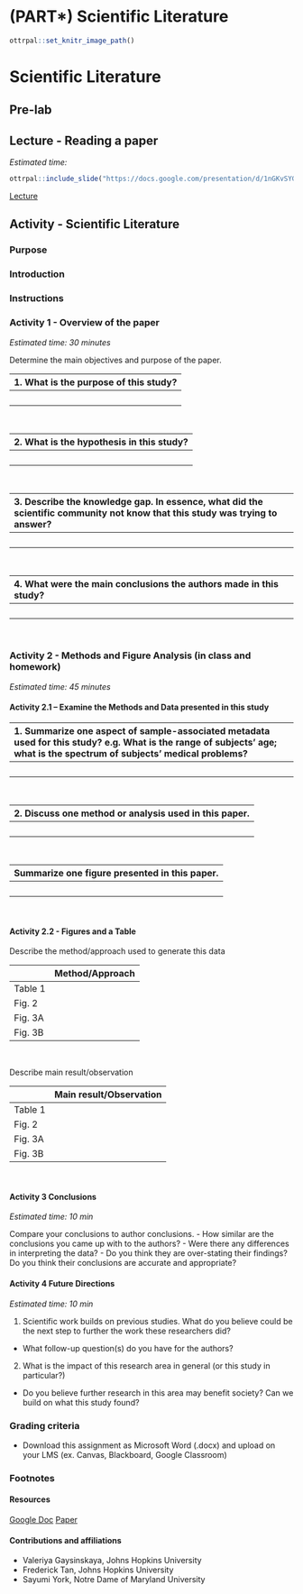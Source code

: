 
# (PART\*) Scientific Literature {-}

<!-- Set up code of OTTR Book-->

```r
ottrpal::set_knitr_image_path()
```

# Scientific Literature

## Pre-lab

## Lecture - Reading a paper

*Estimated time: *

```r

ottrpal::include_slide("https://docs.google.com/presentation/d/1nGKvSYGHJu0JZLMWZiFu_iGLIC16IKlnWsVyNyjdyek/edit#slide=id.g35f391192_00")

```

[Lecture](https://docs.google.com/presentation/d/1uuuAbg_rcfCVohaVrrxfUfszwTDqigzg34qEWfTNeR0/edit#slide=id.g35f391192_00)


## Activity - Scientific Literature

### Purpose

### Introduction

### Instructions

### Activity 1 - Overview of the paper

*Estimated time: 30 minutes*

Determine the main objectives and purpose of the paper. 

|1. What is the purpose of this study?  |
|:--|
| <br> |
<br>

|2. What is the hypothesis in this study?  |
|:--|
| <br> |
<br>

|3. Describe the knowledge gap. In essence, what did the scientific community not know that this study was trying to answer?|
|:--|
| <br> |
<br>

|4. What were the main conclusions the authors made in this study?|
|:--|
| <br> |
<br>

### Activity 2 - Methods and Figure Analysis (in class and homework)

*Estimated time: 45 minutes*

#### Activity 2.1 – Examine the Methods and Data presented in this study

|1. Summarize one aspect of sample-associated metadata used for this study? e.g. What is the range of subjects’ age; what is the spectrum of subjects’ medical problems?|
|:--|
| <br> |
<br>

|2. Discuss one method or analysis used in this paper.|
|:--|
| <br> |
<br>

|Summarize one figure presented in this paper.|
|:--|
| <br> |
<br>

#### Activity 2.2 - Figures and a Table


Describe the method/approach used to generate this data

|                  |Method/Approach|
|:-----------------|----:|
|Table 1          || 
|Fig. 2     ||
|Fig. 3A       | | 
|Fig. 3B   | |
<br>

Describe main result/observation 

|                  |Main result/Observation|
|:-------|----:|
|Table 1          || 
|Fig. 2     ||
|Fig. 3A       | | 
|Fig. 3B   | |
<br>

#### Activity 3 Conclusions

*Estimated time: 10 min* 

Compare your conclusions to author conclusions. 
- How similar are the conclusions you came up with to the authors? 
- Were there any differences in interpreting the data? 
- Do you think they are over-stating their findings? Do you think their conclusions are accurate and appropriate?

#### Activity 4 Future Directions

*Estimated time: 10 min* 

1. Scientific work builds on previous studies. What do you believe could be the next step to further the work these researchers did?
- What follow-up question(s) do you have for the authors?


2. What is the impact of this research area in general (or this study in particular?)
- Do you believe further research in this area may benefit society? Can we build on what this study found?


### Grading criteria

- Download this assignment as Microsoft Word (.docx) and upload on your LMS (ex. Canvas, Blackboard, Google Classroom)

### Footnotes

#### Resources

[Google Doc](https://docs.google.com/document/d/1Mg9DGVk0EsSfYwl8VsRHb-_QdtZqiBmhWvbhUWkQERc/edit?usp=sharing)
[Paper](https://drive.google.com/file/d/1_0Q8Wqvj2AGLAvhkfwaRB_5sYKLSr0Tx/view?usp=sharing)

#### Contributions and affiliations

- Valeriya Gaysinskaya, Johns Hopkins University
- Frederick Tan, Johns Hopkins University
- Sayumi York, Notre Dame of Maryland University



